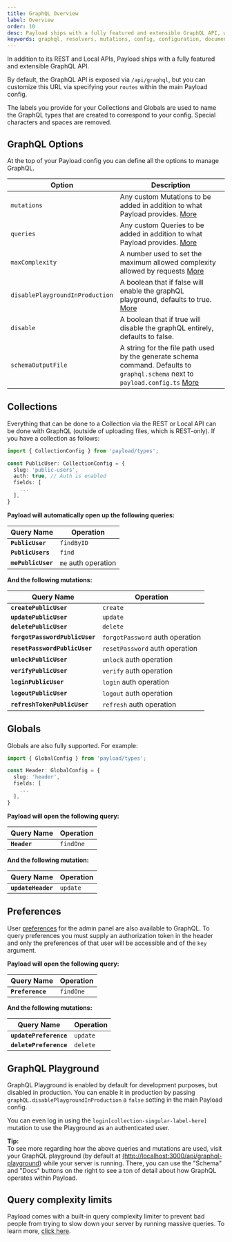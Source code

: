 ```yaml
---
title: GraphQL Overview
label: Overview
order: 10
desc: Payload ships with a fully featured and extensible GraphQL API, which can be used in addition to the REST and Local APIs to give you more flexibility.
keywords: graphql, resolvers, mutations, config, configuration, documentation, Content Management System, cms, headless, javascript, node, react, express
---
```


In addition to its REST and Local APIs, Payload ships with a fully featured and extensible GraphQL API.

By default, the GraphQL API is exposed via `/api/graphql`, but you can customize this URL via specifying your `routes` within the main Payload config.

The labels you provide for your Collections and Globals are used to name the GraphQL types that are created to correspond to your config. Special characters and spaces are removed.

## GraphQL Options

At the top of your Payload config you can define all the options to manage GraphQL.

| Option               | Description  |
| -------------------- | -------------|
| `mutations`                     | Any custom Mutations to be added in addition to what Payload provides. [More](/docs/graphql/extending) |
| `queries`                       | Any custom Queries to be added in addition to what Payload provides. [More](/docs/graphql/extending) |
| `maxComplexity`                 | A number used to set the maximum allowed complexity allowed by requests [More](/docs/graphql/overview#query-complexity-limits) |
| `disablePlaygroundInProduction` | A boolean that if false will enable the graphQL playground, defaults to true. [More](/docs/graphql/overview#graphql-playground) |
| `disable`                       | A boolean that if true will disable the graphQL entirely, defaults to false. |
| `schemaOutputFile`              | A string for the file path used by the generate schema command. Defaults to `graphql.schema` next to `payload.config.ts` [More](/docs/graphql/graphql-schema) |

## Collections

Everything that can be done to a Collection via the REST or Local API can be done with GraphQL (outside of uploading files, which is REST-only). If you have a collection as follows:

```ts
import { CollectionConfig } from 'payload/types';

const PublicUser: CollectionConfig = {
  slug: 'public-users',
  auth: true, // Auth is enabled
  fields: [
    ...
  ],
}
```

**Payload will automatically open up the following queries:**

| Query Name             | Operation    |
| ---------------------- | -------------|
| **`PublicUser`**       | `findByID` |
| **`PublicUsers`**      | `find` |
| **`mePublicUser`**     | `me` auth operation |

**And the following mutations:**

| Query Name                     | Operation    |
| ------------------------------ | -------------|
| **`createPublicUser`**         | `create` |
| **`updatePublicUser`**         | `update` |
| **`deletePublicUser`**         | `delete` |
| **`forgotPasswordPublicUser`** | `forgotPassword` auth operation |
| **`resetPasswordPublicUser`**  | `resetPassword` auth operation |
| **`unlockPublicUser`**         | `unlock` auth operation |
| **`verifyPublicUser`**         | `verify` auth operation |
| **`loginPublicUser`**          | `login` auth operation |
| **`logoutPublicUser`**         | `logout` auth operation |
| **`refreshTokenPublicUser`**   | `refresh` auth operation |

## Globals

Globals are also fully supported. For example:

```ts
import { GlobalConfig } from 'payload/types';

const Header: GlobalConfig = {
  slug: 'header',
  fields: [
    ...
  ],
}
```

**Payload will open the following query:**

| Query Name             | Operation    |
| ---------------------- | -------------|
| **`Header`**           | `findOne`    |

**And the following mutation:**

| Query Name             | Operation    |
| ---------------------- | -------------|
| **`updateHeader`**     | `update`     |

## Preferences

User [preferences](/docs/admin/overview#preferences)  for the admin panel are also available to GraphQL. To query preferences you must supply an authorization token in the header and only the preferences of that user will be accessible and of the `key` argument.

**Payload will open the following query:**

| Query Name             | Operation    |
| ---------------------- | -------------|
| **`Preference`**       | `findOne`    |

**And the following mutations:**

| Query Name             | Operation    |
| ---------------------- | -------------|
| **`updatePreference`** | `update`     |
| **`deletePreference`** | `delete`     |

## GraphQL Playground

GraphQL Playground is enabled by default for development purposes, but disabled in production. You can enable it in production by passing `graphQL.disablePlaygroundInProduction` a `false` setting in the main Payload config.

You can even log in using the `login[collection-singular-label-here]` mutation to use the Playground as an authenticated user.

<Banner type="success">
  <strong>Tip:</strong><br/>
  To see more regarding how the above queries and mutations are used, visit your GraphQL playground (by default at <a href="http://localhost:3000/api/graphql-playground">(http://localhost:3000/api/graphql-playground</a>) while your server is running. There, you can use the "Schema" and "Docs" buttons on the right to see a ton of detail about how GraphQL operates within Payload.
</Banner>

## Query complexity limits

Payload comes with a built-in query complexity limiter to prevent bad people from trying to slow down your server by running massive queries. To learn more, [click here](/docs/production/preventing-abuse#limiting-graphql-complexity).
